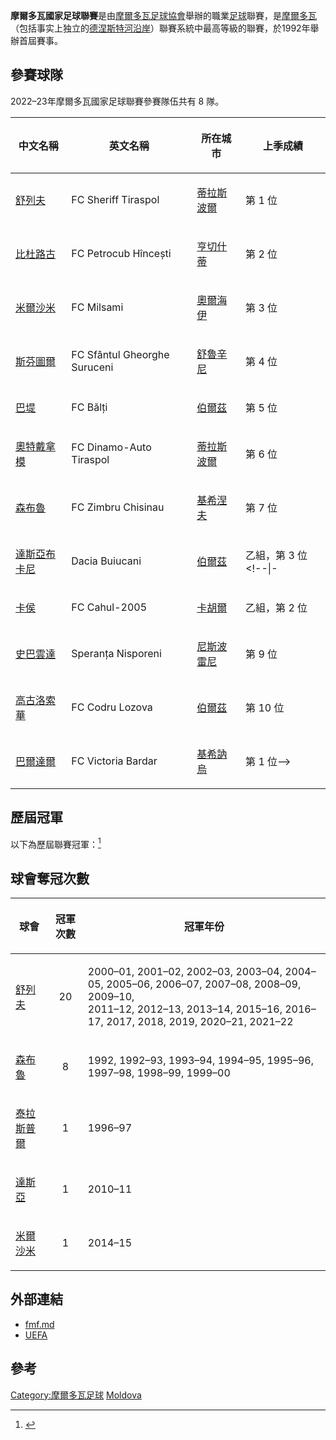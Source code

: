 {{Infobox football league
| name             = 摩爾多瓦國家足球聯賽
| image            = 
| pixels           = 
| country          = 摩爾多瓦
| confed           = [[歐洲足球協會聯盟|UEFA]]（[[歐洲|歐洲]]）
| founded          = {{Start date and age|1992}}
| teams            = 8 隊
| relegation       = [[摩爾多瓦足球甲級聯賽|摩爾多瓦足球甲級聯賽]]
| level            = 第 1 級
| domest_cup       = [[摩爾多瓦盃|摩爾多瓦盃]]<br /> [[摩爾多瓦超級盃|摩爾多瓦超級盃]]
| confed_cup       = [[歐洲聯賽冠軍盃|歐洲聯賽冠軍盃]]<br /> [[歐霸盃|歐霸盃]]<br /> [[歐洲協會聯賽|歐洲協會聯賽]]
| season           = 2021–22
| champions        = [[舒列夫足球會|舒列夫]]（第 20 次）
| most_champs      = [[舒列夫足球會|舒列夫]]（20 次）
| website          = [http://fmf.md/ 官方網站]
}}

'''摩爾多瓦國家足球聯賽'''是由[[摩爾多瓦足球協會|摩爾多瓦足球協會]]舉辦的職業[[足球|足球]]聯賽，是[[摩爾多瓦|摩爾多瓦]]（包括事实上独立的[[德涅斯特河沿岸|德涅斯特河沿岸]]）聯賽系統中最高等級的聯賽，於1992年舉辦首屆賽事。

== 參賽球隊 ==
2022–23年摩爾多瓦國家足球聯賽參賽隊伍共有 8 隊。

{| class="wikitable" style=font-size:100%
|-
!中文名稱
!英文名稱
!所在城市
!上季成績
|-
|[[舒列夫足球會|舒列夫]] || FC Sheriff Tiraspol || [[蒂拉斯波爾|蒂拉斯波爾]] || 第 1 位
|-
|[[比杜路古足球會|比杜路古]] || FC Petrocub Hîncești || [[亨切什蒂|亨切什蒂]] || 第 2 位
|-
|[[米爾沙米足球俱樂部|米爾沙米]] || FC Milsami || [[奧爾海伊|奧爾海伊]] || 第 3 位
|-
|[[斯芬圖爾足球會|斯芬圖爾]] || FC Sfântul Gheorghe Suruceni || [[舒魯辛尼|舒魯辛尼]] || 第 4 位
|-
|[[巴堤足球會|巴堤]] || FC Bălți || [[伯爾茲|伯爾茲]] || 第 5 位
|-
|[[奧特戴拿模泰拉斯普爾足球會|奧特戴拿模]] || FC Dinamo-Auto Tiraspol || [[蒂拉斯波爾|蒂拉斯波爾]] || 第 6 位
|-
|[[基希訥烏野牛足球俱樂部|森布魯]] || FC Zimbru Chisinau || [[基希涅夫|基希涅夫]] || 第 7 位
|-
|[[達斯亞布卡尼足球會|達斯亞布卡尼]] || Dacia Buiucani || [[伯爾茲|伯爾茲]] || 乙組，第 3 位
<!--|-
|[[佛羅斯迪足球會|佛羅斯迪]] || FC Florești || [[弗洛雷什蒂|弗洛雷什蒂]] || 第 8 位
|-
|[[卡侯2005足球會|卡侯]] || FC Cahul-2005 || [[卡胡爾|卡胡爾]] || 乙組，第 2 位
|-
|[[史巴雲達足球會|史巴雲達]] || Speranța Nisporeni || [[尼斯波雷尼|尼斯波雷尼]] || 第 9 位
|-
|[[高古洛索華足球會|高古洛索華]] || FC Codru Lozova || [[伯爾茲|伯爾茲]] || 第 10 位
|-
|[[巴爾達爾足球會|巴爾達爾]] || FC Victoria Bardar || [[基希訥烏|基希訥烏]] || 第 1 位-->
|}

== 歷屆冠軍 ==
以下為歷屆聯賽冠軍：<ref>{{cite web |title=Moldova - List of Champions |url=http://www.rsssf.com/tablesf/fyromchamp.html |publisher=RSSSF |accessdate=2013年10月5日 |archive-date=2017年12月30日 |archive-url=https://web.archive.org/web/20171230073655/http://rsssf.com/tablesf/fyromchamp.html |dead-url=no }}</ref>

{{columns-list|4|
*1992：[[基希訥烏野牛足球俱樂部|森布魯]]
*1992–93：[[基希訥烏野牛足球俱樂部|森布魯]]
*1993–94：[[基希訥烏野牛足球俱樂部|森布魯]]
*1994–95：[[基希訥烏野牛足球俱樂部|森布魯]]
*1995–96：[[基希訥烏野牛足球俱樂部|森布魯]]
*1996–97：[[蒂拉斯波爾足球俱樂部|泰拉斯普爾]]
*1997–98：[[基希訥烏野牛足球俱樂部|森布魯]]
*1998–99：[[基希訥烏野牛足球俱樂部|森布魯]]
*1999–2000：[[基希訥烏野牛足球俱樂部|森布魯]]
*2000–01：[[舒列夫足球會|舒列夫]]
*2001–02：[[舒列夫足球會|舒列夫]]
*2002–03：[[舒列夫足球會|舒列夫]]
*2003–04：[[舒列夫足球會|舒列夫]]
*2004–05：[[舒列夫足球會|舒列夫]]
*2005–06：[[舒列夫足球會|舒列夫]]
*2006–07：[[舒列夫足球會|舒列夫]]
*2007–08：[[舒列夫足球會|舒列夫]]
*2008–09：[[舒列夫足球會|舒列夫]]
*2009–10：[[舒列夫足球會|舒列夫]]
*2010–11：[[基希訥烏達契亞足球俱樂部|達斯亞]]
*2011–12：[[舒列夫足球會|舒列夫]]
*2012–13：[[舒列夫足球會|舒列夫]]
*2013–14：[[舒列夫足球會|舒列夫]]
*2014–15：[[米爾沙米足球俱樂部|米爾沙米]]
*2015–16：[[舒列夫足球會|舒列夫]]
*2016–17：[[舒列夫足球會|舒列夫]]
*2017：[[舒列夫足球會|舒列夫]]
*2018：[[舒列夫足球會|舒列夫]]
*2019：[[舒列夫足球會|舒列夫]]
*2020–21：[[舒列夫足球會|舒列夫]]
*2021–22：[[舒列夫足球會|舒列夫]]
}}

== 球會奪冠次數 ==
{| class="wikitable"
|-
! 球會
! 冠軍次數
! 冠軍年份
|-
| [[舒列夫足球會|舒列夫]]
| align=center|20
| 2000–01, 2001–02, 2002–03, 2003–04, 2004–05, 2005–06, 2006–07, 2007–08, 2008–09, 2009–10,<br> 2011–12, 2012–13, 2013–14, 2015–16, 2016–17, 2017, 2018, 2019, 2020–21, 2021–22
|-
| [[基希訥烏野牛足球俱樂部|森布魯]]
| align=center|8
| 1992, 1992–93, 1993–94, 1994–95, 1995–96, 1997–98, 1998–99, 1999–00
|-
| [[蒂拉斯波爾足球俱樂部|泰拉斯普爾]]
| align=center|1
| 1996–97
|-
|[[基希訥烏達契亞足球俱樂部|達斯亞]]
| align=center|1
| 2010–11
|-
|[[米爾沙米足球俱樂部|米爾沙米]]
| align=center|1
| 2014–15
|}

== 外部連結 ==
*[https://web.archive.org/web/20100305000158/http://fmf.md/ fmf.md]
*[http://www.uefa.com/memberassociations/association=mda/domesticleague/index.html UEFA] {{Wayback|url=http://www.uefa.com/memberassociations/association=mda/domesticleague/index.html |date=20191028192752 }}

== 參考 ==
{{reflist|2}}


{{歐洲頂級足球聯賽}}

[[Category:摩爾多瓦足球|Category:摩爾多瓦足球]]
[[Category:歐洲頂級足球聯賽|Moldova]]